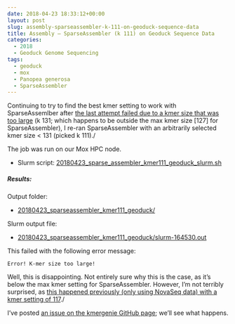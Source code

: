 ```yaml
---
date: 2018-04-23 18:33:12+00:00
layout: post
slug: assembly-sparseassembler-k-111-on-geoduck-sequence-data
title: Assembly – SparseAssembler (k 111) on Geoduck Sequence Data
categories:
  - 2018
  - Geoduck Genome Sequencing
tags:
  - geoduck
  - mox
  - Panopea generosa
  - SparseAssembler
---
```


Continuing to try to find the best kmer setting to work with SparseAssemlber after [the last attempt failed due to a kmer size that was too large](https://robertslab.github.io/sams-notebook/posts/2018/2018-04-22-assembly-sparseassembler-k-131-on-geoduck-sequence-data/) (k 131; which happens to be outside the max kmer size [127] for SparseAssembler), I re-ran SparseAssembler with an arbitrarily selected kmer size < 131 (picked k 111)./

The job was run on our Mox HPC node.





  * Slurm script: [20180423_sparse_assembler_kmer111_geoduck_slurm.sh](https://owl.fish.washington.edu/Athaliana/20180423_sparseassembler_kmer111_geoduck/20180423_sparse_assembler_kmer111_geoduck_slurm.sh)





##### Results:



Output folder:





  * [20180423_sparseassembler_kmer111_geoduck/](https://owl.fish.washington.edu/Athaliana/20180423_sparseassembler_kmer111_geoduck/)



Slurm output file:



  * [20180423_sparseassembler_kmer111_geoduck/slurm-164530.out](https://owl.fish.washington.edu/Athaliana/20180423_sparseassembler_kmer111_geoduck/slurm-164530.out)



This failed with the following error message:

`Error! K-mer size too large!`

Well, this is disappointing. Not entirely sure why this is the case, as it's below the max kmer setting for SparseAssembler. However, I'm not terribly surprised, as [this happened previously (only using NovaSeq data) with a kmer setting of 117](https://robertslab.github.io/sams-notebook/posts/2018/2018-03-08-assembly-geoduck-novaseq-using-sparseassembler-failed/)./

I've posted [an issue on the kmergenie GitHub page](https://github.com/yechengxi/SparseAssembler/issues/4#issuecomment-383749554); we'll see what happens.
